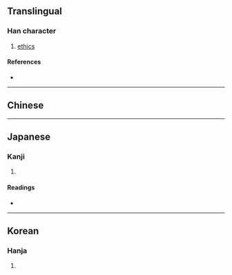 {{character info/new}}
{{also|德|悳}}
==Translingual==

===Han character===
{{Han char|rn=61|rad=心|as=08|sn=11|four=|canj=JMP|ids=⿱直心}}

# [[ethics]]

====References====
* {{Han ref|kx=0392.181|hdz=42309.030|uh=60EA|ud=24810}}

----

==Chinese==
{{zh-see|德|v}}

----

==Japanese==

===Kanji===
{{ja-kanji|grade=|rs=心08}}

# {{defn|lang=ja|sort=心08}}

====Readings====
* {{ja-readings|on=[[とく]] (toku)|kun=[[とく]] (toku), [[おしえ]] (oshie)}}

----

==Korean==

===Hanja===
{{ko-hanja|hangeul=덕|eumhun=|rv=deok|mr=tŏk|y=tek}}

# {{defn|lang=ko|sort=心08}}